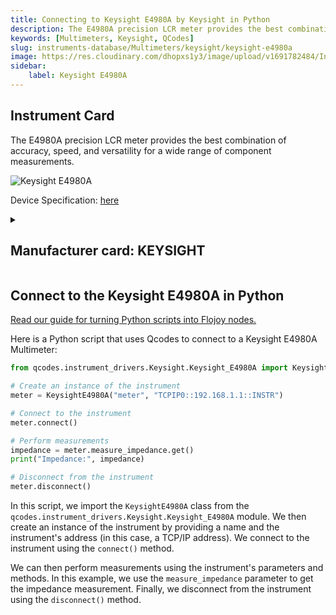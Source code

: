 ```yaml
---
title: Connecting to Keysight E4980A by Keysight in Python
description: The E4980A precision LCR meter provides the best combination of accuracy, speed, and versatility for a wide range of component measurements.
keywords: [Multimeters, Keysight, QCodes] 
slug: instruments-database/Multimeters/keysight/keysight-e4980a 
image: https://res.cloudinary.com/dhopxs1y3/image/upload/v1691782484/Instruments/Multimeters/Keysight-E4980A/Keysight-E4980A.png
sidebar:
    label: Keysight E4980A 
---
```



## Instrument Card

The E4980A precision LCR meter provides the best combination of accuracy, speed, and versatility for a wide range of component measurements.

![Keysight E4980A](https://res.cloudinary.com/dhopxs1y3/image/upload/v1691782484/Instruments/Multimeters/Keysight-E4980A/Keysight-E4980A.png)

Device Specification: [here](https://www.keysight.com/us/en/assets/7018-01355/data-sheets/5989-4435.pdf)

<details style={{ marginTop: "15px"}}>
<summary><h2 style={{display:'inline'}}>Manufacturer card: KEYSIGHT</h2></summary>

![KEYSIGHT](https://res.cloudinary.com/dhopxs1y3/image/upload/v1692125973/Instruments/Vendor%20Logos/Keysight.png)

Keysight Technologies, or Keysight, is an American company that manufactures electronics test and measurement equipment and software

- Headquarters: USA
- Yearly Revenue (millions, USD): 5420
- Vendor Website: [here](https://www.keysight.com/us/en/home.html)

</details>


<FeaturedInstrumentVideo category="MULTIMETERS" />

## Connect to the Keysight E4980A in Python

[Read our guide for turning Python scripts into Flojoy nodes.](https://docs.flojoy.ai/contribution/blocks/custom-flojoy-block/)



<Tabs>
<TabItem value="Flojoy" label="Flojoy" className="flojoy-instrument-tabs">

<SectionsCard category="MULTIMETERS" manufacturer="Keysight"></SectionsCard>

</TabItem>
<TabItem value="QCodes" label="QCodes">

Here is a Python script that uses Qcodes to connect to a Keysight E4980A Multimeter:

```python
from qcodes.instrument_drivers.Keysight.Keysight_E4980A import KeysightE4980A

# Create an instance of the instrument
meter = KeysightE4980A("meter", "TCPIP0::192.168.1.1::INSTR")

# Connect to the instrument
meter.connect()

# Perform measurements
impedance = meter.measure_impedance.get()
print("Impedance:", impedance)

# Disconnect from the instrument
meter.disconnect()
```

In this script, we import the `KeysightE4980A` class from the `qcodes.instrument_drivers.Keysight.Keysight_E4980A` module. We then create an instance of the instrument by providing a name and the instrument's address (in this case, a TCP/IP address). We connect to the instrument using the `connect()` method.

We can then perform measurements using the instrument's parameters and methods. In this example, we use the `measure_impedance` parameter to get the impedance measurement. Finally, we disconnect from the instrument using the `disconnect()` method.

</TabItem>
</Tabs>